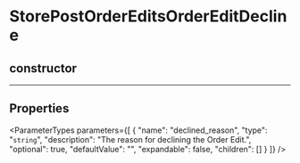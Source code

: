 
# StorePostOrderEditsOrderEditDecline

## constructor

___

## Properties

<ParameterTypes parameters={[
  {
    "name": "declined_reason",
    "type": "`string`",
    "description": "The reason for declining the Order Edit.",
    "optional": true,
    "defaultValue": "",
    "expandable": false,
    "children": []
  }
]} />
